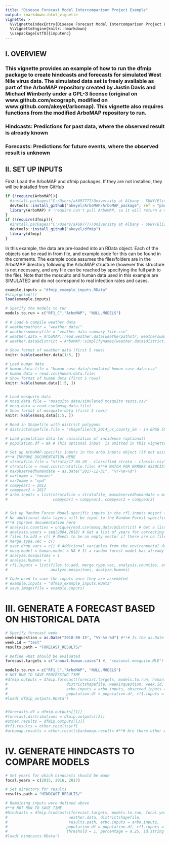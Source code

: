 ```yaml
---
title: "Disease Forecast Model Intercomparison Project Example"
output: rmarkdown::html_vignette
vignette: >
  %\VignetteIndexEntry{Disease Forecast Model Intercomparison Project Example}
  %\VignetteEngine{knitr::rmarkdown}
  \usepackage[utf8]{inputenc}
---
```



## I. OVERVIEW

### This vignette provides an example of how to run the dfmip package to create hindcasts and forecasts for simulated West Nile virus data. The simulated data set is freely available as part of the ArboMAP repository created by Justin Davis and Michael Wimberly under a GPL-3 license (original on www.github.com/ecograph, modified on www.github.com/akeyel/arbomap). This vignette also requires functions from the modified ArboMAP repository to run.

### Hindcasts: Predictions for past data, where the observed result is already known

### Forecasts: Predictions for future events, where the observed result is unknown

## II. SET UP INPUTS

First: Load the ArboMAP and dfmip packages. If they are not installed, they will be installed from GitHub

```r
if (!require(ArboMAP)){
  #install.packages("C:/Users/ak697777/University at Albany - SUNY/Elison Timm, Oliver - CCEID/CODE/ArboMAP/ArboMAP/ArboMAP_0.1.0.tar.gz", repos = NULL)
  devtools::install_github("akeyel/ArboMAP/ArboMAP_package", ref = "package_test")
  library(ArboMAP) # !require can't pull ArboMAP, so it will return a message "No Package called ArboMAP" because it looks for it on CRAN
}
if (!require(dfmip)){
  #install.packages("C:/Users/ak697777/University at Albany - SUNY/Elison Timm, Oliver - CCEID/CODE/dfmip_0.1.0.tar.gz", repos = NULL)
  devtools::install_github("akeyel/dfmip")
  library(dfmip)
}

```

In this example, the data are pre-loaded into an RData object. Each of the objects can be read in from file, and example code for this can be found in the comments. The example code assumes the files/folders are in the ArboMAP directory following the ArboMAP structure (however this structure is not necessary, and any file can be reached by specifying the full path to the file). Note that the mosquito and human data used in this example are SIMULATED and do not correspond to real infection rates and cases. 

```r

example.inputs = "dfmip_example_inputs.RData"
#stop(getwd())
load(example.inputs)

# Specify the models to run
models.to.run = c("RF1_C","ArboMAP", "NULL.MODELS")

# # Load & compile weather data 
# weatherpathstr = "weather data/"
# weathersummaryfile = "weather data summary file.csv"
# weather.data = ArboMAP::read.weather.data(weatherpathstr, weathersummaryfile) # Compile the weather data into an R object for the code
# weather.data$district = ArboMAP::simplifynames(weather.data$district) # Convert the county names to match the mosquito and human data

# Show format of weather data (first 5 rows)
knitr::kable(weather.data[1:5, ])

# Load human data
# human.data.file = "human case data/simulated human case data.csv"
# human.data = read.csv(human.data.file)
# Show format of human data (first 5 rows)
knitr::kable(human.data[1:5, ])


# Load mosquito data
# mosq.data.file = "mosquito data/simulated mosquito tests.csv"
# mosq.data = read.csv(mosq.data.file)
# Show format of mosquito data (first 5 rows)
knitr::kable(mosq.data[1:5, ])

# Read in Shapefile with district polygons
# districtshapefile.file = "shapefile/cb_2014_us_county_5m - in EPSG 5070 - only SD.shp"

# Load population data for calculation of incidence (optional)
# population.df = NA # This optional input  is omitted in this vignette

# Set up ArboMAP-specific inputs in the arbo.inputs object (if not using ArboMAP, arbo.inputs can be set to NA)
#**# IMPROVE DOCUMENTATION HERE
# stratafile.file = "strata/17-04-20 - classified strata - classic.csv"
# stratafile = read.csv(stratafile.file) #**# WATCH FOR ERRORS ASSOCIATED WITH THIS
# maxobservedhumandate = as.Date("2017-12-31", "%Y-%m-%d")
# var1name = "tmeanc"
# var2name = "vpd"
# compyear1 = 2012
# compyear2 = 2017
# arbo.inputs = list(stratafile = stratafile, maxobservedhumandate = maxobservedhumandate, var1name = var1name, var2name = var2name,
#                    compyear1 = compyear1, compyear2 = compyear2)


# Set up Random Forest Model-specific inputs in the rf1.inputs object (if not using RF1, rf1.inputs can be set to NA)
# No additional data layers will be input to the Random-Forest specific inputs will be used in this example, so this object will be relatively simple to set up.
#**# Improve documentation here
# analysis.counties = unique(read.csv(mosq.data)$district) # Get a list of counties for adding years with no human cases
# analysis.years = seq(2004,2018) # Get a list of years for correcting for years with no human cases
# files.to.add = c() # Needs to be an empty vector if there are no files to add
# merge.type.vec = c()
# user.drop.vars = c() # Additional variables from the environmental data to exclude from the analysis
# mosq.model = human.model = NA # If a random forest model has already been fit, please enter the path here
# analyze.mosquitoes = 1
# analyze.humans = 1
# rf1.inputs = list(files.to.add, merge.type.vec, analysis.counties, analysis.years, user.drop.vars, mosq.model, human.model,
#                   analyze.mosquitoes, analyze.humans)

# Code used to save the inputs once they are assembled 
# example.inputs = "dfmip_example_inputs.RData"
# save.image(file = example.inputs)


```

# III. GENERATE A FORECAST BASED ON HISTORICAL DATA

```r

# Specify forecast week
weekinquestion = as.Date("2018-08-15", "%Y-%m-%d") #**# Is the as.Date part necessary?
week.id = "test"
results.path = "FORECAST_RESULTS/"

# Define what should be evaluated
forecast.targets = c("annual.human.cases") #, "seasonal.mosquito.MLE")

models.to.run = c("RF1_C","ArboMAP", "NULL.MODELS")
# NOT RUN TO SAVE PROCESSING TIME
#dfmip.outputs = dfmip.forecast(forecast.targets, models.to.run, human.data, mosq.data, weather.data,
#                          districtshapefile, weekinquestion, week.id, results.path,
#                          arbo.inputs = arbo.inputs, observed.inputs = observed.inputs,
#                          population.df = population.df, rf1.inputs = rf1.inputs)
#load('dfmip_outputs.RData')


#forecasts.df = dfmip.outputs[[1]]
#forecast.distributions = dfmip.outputs[[2]]
#other.results = dfmip.outputs[[3]]
#rf1.results = other.results$rf1
#arbomap.results = other.results$arbomap.results #**# Are there other Arbomap results to output?
```

# IV. GENERATE HINDCASTS TO COMPARE MODELS
```r
# Set years for which hindcasts should be made
focal.years = c(2015, 2016, 2017)

# Set directory for results
results.path = "HINDCAST_RESULTS/"

# Remaining inputs were defined above
#**# NOT RUN TO SAVE TIME
#hindcasts = dfmip.hindcasts(forecast.targets, models.to.run, focal.years, human.data, mosq.data,
#                           weather.data, districtshapefile,
#                           results.path, arbo.inputs = arbo.inputs,
#                          population.df = population.df, rf1.inputs = rf1.inputs,
#                          threshold = 1, percentage = 0.25, id.string = "test")
#load('hindcasts.RData')



```
